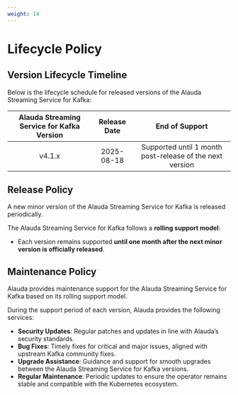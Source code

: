 ```yaml
---
weight: 14
---
```


# Lifecycle Policy

## Version Lifecycle Timeline

Below is the lifecycle schedule for released versions of the Alauda Streaming Service for Kafka:

| Alauda Streaming Service for Kafka Version | Release Date | End of Support                                        |
|:------------------------------------------:|:------------:|:-----------------------------------------------------:|
| v4.1.x                                     | 2025-08-18   | Supported until 1 month post-release of the next version|


## Release Policy

A new minor version of the Alauda Streaming Service for Kafka is released periodically.

The Alauda Streaming Service for Kafka follows a **rolling support model**:

- Each version remains supported **until one month after the next minor version is officially released**.


## Maintenance Policy

Alauda provides maintenance support for the Alauda Streaming Service for Kafka based on its rolling support model.

During the support period of each version, Alauda provides the following services:

- **Security Updates**: Regular patches and updates in line with Alauda’s security standards.
- **Bug Fixes**: Timely fixes for critical and major issues, aligned with upstream Kafka community fixes.
- **Upgrade Assistance**: Guidance and support for smooth upgrades between the Alauda Streaming Service for Kafka versions.
- **Regular Maintenance**: Periodic updates to ensure the operator remains stable and compatible with the Kubernetes ecosystem.

